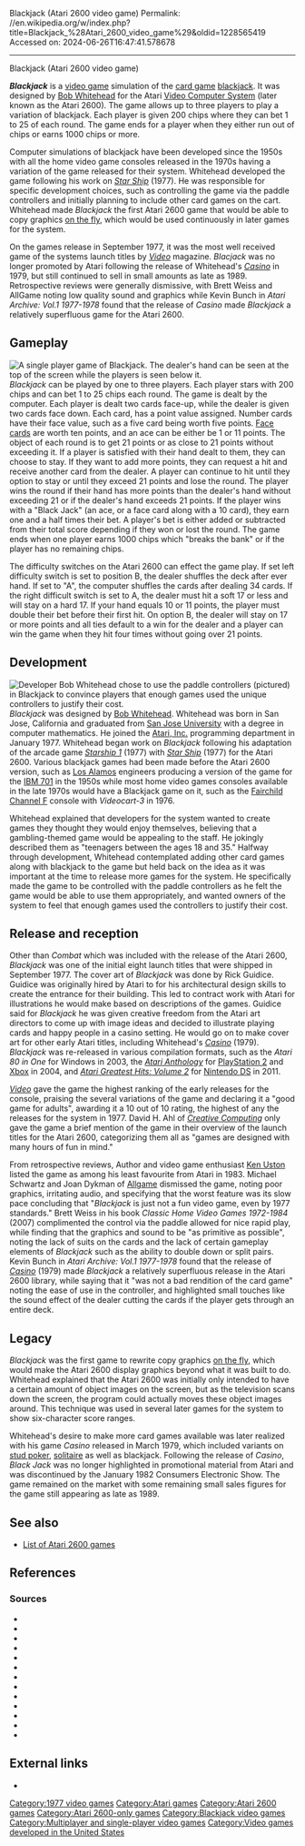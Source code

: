 Blackjack (Atari 2600 video game)
Permalink: //en.wikipedia.org/w/index.php?title=Blackjack_%28Atari_2600_video_game%29&oldid=1228565419
Accessed on: 2024-06-26T16:47:41.578678



------
Blackjack (Atari 2600 video game)
{{short description|1977 video game}}
{{Use mdy dates|date=September 2017}}
{{Infobox video game
|title = Blackjack
|image = Blackjack Atari 2600 Cover.jpg
|caption = ''Blackjack'' art by Rick Guidice
|developer = [[Atari, Inc.|Atari]]{{sfn|Weiss|2007|p=37}}
|publisher = Atari{{sfn|Weiss|2007|p=37}}
|designer = [[Bob Whitehead]]
|released = September 1977
|genre = [[Digital tabletop game]]{{sfn|Schwartz|Dykman}}
|modes = [[Single-player video game|Single-player]], [[Multiplayer video game|multi-player]]
|platforms = [[Atari 2600]]
}}

'''''Blackjack''''' is a [[video game]] simulation of the [[card game]] [[blackjack]]. It was designed by [[Bob Whitehead]] for the Atari [[Atari 2600|Video Computer System]] (later known as the Atari 2600). The game allows up to three players to play a variation of blackjack. Each player is given 200 chips where they can bet 1 to 25 of each round. The game ends for a player when they either run out of chips or earns 1000 chips or more.

Computer simulations of blackjack have been developed since the 1950s with all the home video game consoles released in the 1970s having a variation of the game released for their system. Whitehead developed the game following his work on ''[[Star Ship]]'' (1977). He was responsible for specific development choices, such as controlling the game via the paddle controllers and initially planning to include other card games on the cart. Whitehead made ''Blackjack'' the first Atari 2600 game that would be able to copy graphics [[on the fly]], which would be used continuously in later games for the system.

On the games release in September 1977, it was the most well received game of the systems launch titles by ''[[Video (magazine)|Video]]'' magazine. ''Blacjack'' was no longer promoted by Atari following the release of Whitehead's ''[[Casino (video game)|Casino]]'' in 1979, but still continued to sell in small amounts as late as 1989. Retrospective reviews were generally dismissive, with Brett Weiss and AllGame noting low quality sound and graphics while Kevin Bunch in ''Atari Archive: Vol.1 1977-1978'' found that the release of ''Casino'' made ''Blackjack'' a relatively superfluous game for the Atari 2600.

==Gameplay==
[[File:Blackjack Atari 2600.jpg|thumb|left|A single player game of ''Blackjack''. The dealer's hand can be seen at the top of the screen while the players is seen below it.]]
''Blackjack''  can be played by one to three players. Each player stars with 200 chips and can bet 1 to 25 chips each round. The game is dealt by the computer. Each player is dealt two cards face-up, while the dealer is given two cards face down. Each card, has a point value assigned. Number cards have their face value, such as a five card being worth five points. [[Face card|Face cards]] are worth ten points, and an ace can be either be 1 or 11 points. The object of each round is to get 21 points or as close to 21 points without exceeding it. If a player is satisfied with their hand dealt to them, they can choose to stay. If they want to add more points, they can request a hit and receive another card from the dealer. A player can continue to hit until they option to stay or until they exceed 21 points and lose the round. The player wins the round if their hand has more points than the dealer's hand without exceeding 21 or if the dealer's hand exceeds 21 points. If the player wins with a "Black Jack" (an ace, or a face card along with a 10 card), they earn one and a half times their bet. A player's bet is either added or subtracted from their total score depending if they won or lost the round. The game ends when one player earns 1000 chips which "breaks the bank" or if the player has no remaining chips.{{sfn|Atari, Inc.|1977|ref=manual}}

The difficulty switches on the Atari 2600 can effect the game play. If set left difficulty switch is set to position B, the dealer shuffles the deck after ever hand. If set to "A", the computer shuffles the cards after dealing 34 cards. If the right difficult switch is set to A, the dealer must hit a soft 17 or less and will stay on a hard 17. If your hand equals 10 or 11 points, the player must double their bet before their first hit. On option B, the dealer will stay on 17 or more points and all ties default to a win for the dealer and a player can win the game when they hit four times without going over 21 points.{{sfn|Atari, Inc.|1977|ref=manual}}

==Development==
[[File:Kurecik.jpg|thumb|Developer [[Bob Whitehead]] chose to use the paddle controllers (pictured) in ''Blackjack'' to convince players that enough games used the unique controllers to justify their cost.]]
''Blackjack'' was designed by [[Bob Whitehead]].{{sfn|Bunch|2022|p=104}} Whitehead was born in San Jose, California and graduated from [[San Jose University]] with a degree in computer mathematics.{{sfn|Cohen|1982|p=104}} He joined the [[Atari, Inc.]] programming department in January 1977.{{sfn|Bunch|2022|p=70}} Whitehead began work on ''Blackjack'' following his adaptation of the arcade game ''[[Starship 1]]'' (1977) with ''[[Star Ship]]'' (1977) for the Atari 2600.{{sfn|Bunch|2022|pp=106-107}} Various blackjack games had been made before the Atari 2600 version, such as [[Los Alamos National Laboratory|Los Alamos]] engineers producing a version of the game for the [[IBM 701]] in the 1950s while most home video games consoles available in the late 1970s would have a Blackjack game on it, such as the [[Fairchild Channel F]] console with ''Videocart-3'' in 1976.{{sfn|Bunch|2022|p=104}}{{sfn|Bunch|2022|p=106}}{{sfn|Bunch|2022|p=272}}   

Whitehead explained that developers for the system wanted to create games they thought they would enjoy themselves, believing that a gambling-themed game would be appealing to the staff. He jokingly described them as "teenagers between the ages 18 and 35."{{sfn|Bunch|2022|p=106}} Halfway through development, Whitehead contemplated adding other card games along with blackjack to the game but held back on the idea as it was important at the time to release more games for the system.{{sfn|Bunch|2022|p=107}} He specifically made the game to be controlled with the paddle controllers as he felt the game would be able to use them appropriately, and wanted owners of the system to feel that enough games used the controllers to justify their cost.{{sfn|Bunch|2022|p=107}}

==Release and reception==
Other than ''Combat'' which was included with the release of the Atari 2600, ''Blackjack'' was one of the initial eight launch titles that were shipped in September 1977.{{sfn|Weekly Television Digest|1977|p=10|ref=WTD}}{{sfn|Montfort|Bogost|2009|p=123}} The cover art of ''Blackjack'' was done by Rick Guidice.{{sfn|Lapetino|2016|p=60}}  Guidice was originally hired by Atari to for his architectural design skills to create the entrance for their building. This led to contract work with Atari for illustrations he would make based on descriptions of the games.{{sfn|Lapetino|2016|p=106}} Guidice said for ''Blackjack'' he was given creative freedom from the Atari art directors to come up with image ideas and decided to illustrate playing cards and happy people in a casino setting.{{sfn|Lapetino|2016|p=60}} He would go on to make cover art for other early Atari titles, including Whitehead's ''[[Casino (video game)|Casino]]'' (1979).{{sfn|Lapetino|2016|p=106}} ''Blackjack'' was re-released in various compilation formats, such as the ''Atari 80 in One'' for Windows in 2003, the ''[[Atari Anthology]]'' for [[PlayStation 2]] and [[Xbox]] in 2004, and ''[[Atari Greatest Hits|Atari Greatest Hits: Volume 2]]'' for [[Nintendo DS]] in 2011.{{sfn|Harris|2004}}{{sfn|Atari SA|2011|ref=AGH2-press}}

''[[Video (magazine)|Video]]'' gave the game the highest ranking of the early releases for the console, praising the several variations of the game and declaring it a "good game for adults", awarding it a 10 out of 10 rating, the highest of any the releases for the system in 1977.{{sfn|Kaplan|1979|pp=32-33}} David H. Ahl of ''[[Creative Computing (magazine)|Creative Computing]]'' only gave the game a brief mention of the game in their overview of the launch titles for the Atari 2600, categorizing them all as "games are designed with many hours of fun in mind."{{sfn|Ahl|1978|pp=38-39}}

From retrospective reviews, Author and video game enthusiast [[Ken Uston]] listed the game as among his least favourite from Atari in 1983.{{sfn|Uston|1983|p=68}} Michael Schwartz and Joan Dykman of [[Allgame]] dismissed the game, noting poor graphics, irritating audio, and specifying that the worst feature was its slow pace concluding that "''Blackjack'' is just not a fun video game, even by 1977 standards."{{sfn|Schwartz|Dykman}} Brett Weiss in his book ''Classic Home Video Games 1972-1984'' (2007) complimented the control via the paddle allowed for nice rapid play, while finding that the graphics and sound to be "as primitive as possible", noting the lack of suits on the cards and the lack of certain gameplay elements of ''Blackjack'' such as the ability to double down or split pairs.{{sfn|Weiss|2007|p=37}} Kevin Bunch in ''Atari Archive: Vol.1 1977-1978'' found that the release of ''[[Casino (video game)|Casino]]'' (1979) made ''Blackjack'' a relatively superfluous release in the Atari 2600 library, while saying that it "was not a bad rendition of the card game" noting the ease of use in the controller, and highlighted small touches like the sound effect of the dealer cutting the cards if the player gets through an entire deck.{{sfn|Bunch|2022|p=107}}

==Legacy==
''Blackjack'' was the first game to rewrite copy graphics [[on the fly]], which would make the Atari 2600 display graphics beyond what it was built to do.{{sfn|Bunch|2022|p=107}} Whitehead explained that the Atari 2600 was initially only intended to have a certain amount of object images on the screen, but as the television scans down the screen, the program could actually moves these object images around.{{sfn|Bunch|2022|p=108}} This technique was used in several later games for the system to show six-character score ranges.{{sfn|Bunch|2022|p=107}}

Whitehead's desire to make more card games available was later realized with his game ''Casino'' released in March 1979, which included variants on [[stud poker]], [[Patience (game)|solitaire]] as well as blackjack.{{sfn|Bunch|2022|p=107}} Following the release of ''Casino'', ''Black Jack'' was no longer highlighted in promotional material from Atari and was discontinued by the January 1982 Consumers Electronic Show. The game remained on the market with some remaining small sales figures for the game still appearing as late as 1989.{{sfn|Bunch|2022|p=108}}

==See also==
{{Portal|Video games}}
*[[List of Atari 2600 games]]

==References==
{{reflist}}

===Sources===
* {{cite press release|title=Atari Announces Atari Greatest Hits: Volume 2 Featuring Four-Player Multiplayer for the First Time|date=January 6, 2011|work=[[PR Newswire]]|url=https://www.prnewswire.com/news-releases/atari-announces-atari-greatest-hits-volume-2-featuring-four-player-multiplayer-for-the-first-time-113009104.html|publisher=[[Atari SA]]|access-date=February 16, 2024|ref=AGH2-press|archiveurl=https://web.archive.org/web/20110602060647/https://www.prnewswire.com/news-releases/atari-announces-atari-greatest-hits-volume-2-featuring-four-player-multiplayer-for-the-first-time-113009104.html|archivedate=June 2, 2011}}
* {{cite book|title=Blackjack Game Program Instructions|publisher=[[Atari, Inc.|Atari]]|year=1977|id=C011402-51|ref=manual}}
* {{cite magazine|magazine=Weekly Television Digest|date=October 17, 1977|volume=17|issue=42|title=Games-Deja Vu Sets In|ref=WTD}}
* {{cite magazine|magazine=[[Creative Computing (magazine)|Creative Computing]]|date=July-August 1978|volume=4|issue=4|last=Ahl|first=David H.|title=A Creative Computing Equipment Profile... Atari Video Computer System}}
* {{cite book|title=Atari Archive: Vol.1 1977-1978|last=Bunch|first=Kevin|publisher=[[Limited Run Games|Press Run Books]]|isbn=978-1-955183-21-5|year=2022}}
* {{cite book|title=Video Games|last=Cohen|first=Daniel|publisher=Pocket Books|year=1982|isbn=0-671-45872-8}}
* {{cite web|first=Craig|last=Harris|title=Atari Anthology|url=https://www.ign.com/articles/2004/11/30/atari-anthology|publisher=[[IGN]]|date=November 30, 2004|access-date=January 26, 2023|archiveurl=https://web.archive.org/web/20230126195851/https://www.ign.com/articles/2004/11/30/atari-anthology|archivedate=January 26, 2023}}
* {{cite magazine|magazine=[[Video (magazine)|Video]]|date=Winter 1979|volume=1|issue=5|title=Atari Video Computer|publisher=Reese Communications|editor-last=Kaplan|editor-first=Deeny}}
* {{cite book|title=Art of Atari|last=Lapetino|first=Tim|publisher=[[Dynamite Entertainment]]|isbn=978-1-5241-0103-9|year=2016}}
* {{cite book|last1=Montfort|first1=Nick|last2=Bogost|first2=Ian|title=Racing the Beam|publisher=[[MIT Press]]|year=2009|isbn=978-0-262-01257-7|title-link=Racing the Beam|author-link2=Ian Bogost|author-link1=Nick Montfort}}
* {{cite web|url=http://www.allgame.com/game.php?id=8389&tab=review|archiveurl=https://web.archive.org/web/20141114130101/http://www.allgame.com/game.php?id=8389&tab=review|publisher=[[Allgame]]|last1=Schwartz|first1=Micahel|last2=Dykman|first2=Joan|title=Blackjack|archivedate=November 14, 2014|accessdate=February 26, 2024}}
* {{cite magazine|magazine=Video Games|date=January 1983|volume=1|issue=4|publisher=Pumpkin Press Inc.|title=Uston's Least Favorite Games|authorlink=Ken Uston|last=Uston|first=Ken}}
* {{cite book|title=Classic Home Video Games 1972-1984|last=Weiss|first=Brett|publisher=[[McFarland & Company, Inc.]]|isbn=978-0-7864-3226-4|year=2007}}

==External links==
*{{atarimania|id=7925}}

{{Atari 2600}}

[[Category:1977 video games]]
[[Category:Atari games]]
[[Category:Atari 2600 games]]
[[Category:Atari 2600-only games]]
[[Category:Blackjack video games]]
[[Category:Multiplayer and single-player video games]]
[[Category:Video games developed in the United States]]